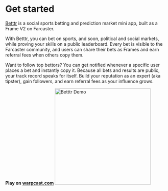 # Get started

[Betttr](https://betttr.xyz) is a social sports betting and prediction market mini app, built as a Frame V2 on Farcaster.

With Betttr, you can bet on sports, and soon, political and social markets, while proving your skills on a public leaderboard. Every bet is visible to the Farcaster community, and users can share their bets as Frames and earn referral fees when others copy them.

Want to follow top bettors? You can get notified whenever a specific user places a bet and instantly copy it. Because all bets and results are public, your track record speaks for itself. Build your reputation as an expert (aka tipster), gain followers, and earn referral fees as your influence grows.

**Play on [warpcast.com](https://warpcast.com/?launchFrameDomain=betttr.xyz)**
<img src="/betttr-demo-docs-2.png" width="300" alt="Betttr Demo" />
